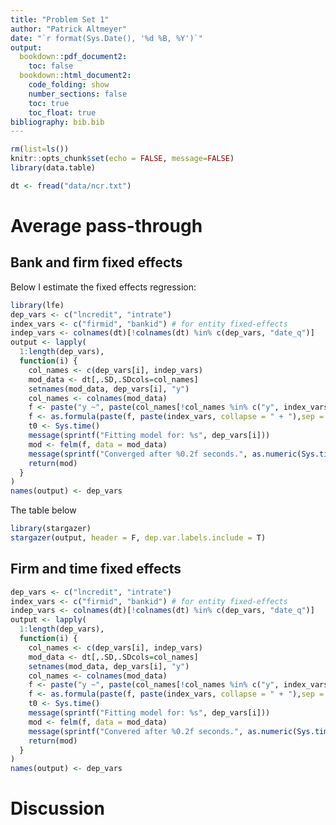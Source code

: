 ```yaml
---
title: "Problem Set 1"
author: "Patrick Altmeyer"
date: "`r format(Sys.Date(), '%d %B, %Y')`"
output: 
  bookdown::pdf_document2:
    toc: false
  bookdown::html_document2:
    code_folding: show
    number_sections: false
    toc: true
    toc_float: true
bibliography: bib.bib
---
```


```r
rm(list=ls())
knitr::opts_chunk$set(echo = FALSE, message=FALSE)
library(data.table)
```

```r
dt <- fread("data/ncr.txt")
```

# Average pass-through

## Bank and firm fixed effects

Below I estimate the fixed effects regression:

```r
library(lfe)
dep_vars <- c("lncredit", "intrate")
index_vars <- c("firmid", "bankid") # for entity fixed-effects
indep_vars <- colnames(dt)[!colnames(dt) %in% c(dep_vars, "date_q")]
output <- lapply(
  1:length(dep_vars),
  function(i) {
    col_names <- c(dep_vars[i], indep_vars)
    mod_data <- dt[,.SD,.SDcols=col_names]
    setnames(mod_data, dep_vars[i], "y")
    col_names <- colnames(mod_data)
    f <- paste("y ~", paste(col_names[!col_names %in% c("y", index_vars)], collapse = " + "))
    f <- as.formula(paste(f, paste(index_vars, collapse = " + "),sep = " | "))
    t0 <- Sys.time()
    message(sprintf("Fitting model for: %s", dep_vars[i]))
    mod <- felm(f, data = mod_data)
    message(sprintf("Converged after %0.2f seconds.", as.numeric(Sys.time()-t0)))
    return(mod)
  }
)
names(output) <- dep_vars
```

The table below 
 
```r
library(stargazer)
stargazer(output, header = F, dep.var.labels.include = T)
```

## Firm and time fixed effects

```r
dep_vars <- c("lncredit", "intrate")
index_vars <- c("firmid", "bankid") # for entity fixed-effects
indep_vars <- colnames(dt)[!colnames(dt) %in% c(dep_vars, "date_q")]
output <- lapply(
  1:length(dep_vars),
  function(i) {
    col_names <- c(dep_vars[i], indep_vars)
    mod_data <- dt[,.SD,.SDcols=col_names]
    setnames(mod_data, dep_vars[i], "y")
    col_names <- colnames(mod_data)
    f <- paste("y ~", paste(col_names[!col_names %in% c("y", index_vars)], collapse = " + "))
    f <- as.formula(paste(f, paste(index_vars, collapse = " + "),sep = " | "))
    t0 <- Sys.time()
    message(sprintf("Fitting model for: %s", dep_vars[i]))
    mod <- felm(f, data = mod_data)
    message(sprintf("Convered after %0.2f seconds.", as.numeric(Sys.time()-t0)))
    return(mod)
  }
)
names(output) <- dep_vars
```


# Discussion